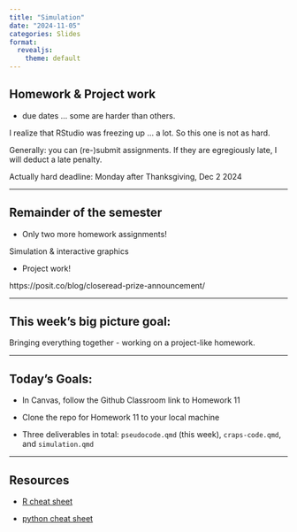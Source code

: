 ```yaml
---
title: "Simulation"
date: "2024-11-05"
categories: Slides
format: 
  revealjs:
    theme: default
---
```


## Homework & Project work

- due dates ... some are harder than others. 

I realize that RStudio was freezing up ... a lot. So this one is not as hard. 

Generally: you can (re-)submit assignments. If they are egregiously late, I will deduct a late penalty. 

Actually hard deadline: Monday after Thanksgiving, Dec 2 2024


---

## Remainder of the semester

- Only two more homework assignments!

Simulation & interactive graphics

- Project work!

https://posit.co/blog/closeread-prize-announcement/

---

## This week's big picture goal:

Bringing everything together - working on a project-like homework. 

---


## Today's Goals:

- In Canvas, follow the Github Classroom link to Homework 11

- Clone the repo for Homework 11 to your local machine

- Three deliverables in total: `pseudocode.qmd` (this week), `craps-code.qmd`, and `simulation.qmd`



----

## Resources

- [R cheat sheet](https://srvanderplas.github.io/stat-computing-r-python/files/Short-refcard.pdf)

- [python cheat sheet](https://srvanderplas.github.io/stat-computing-r-python/files/Python3_reference_cheat_sheet.pdf)





